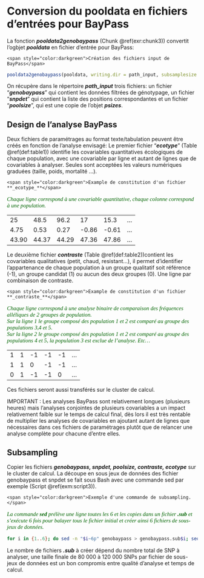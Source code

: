 # Conversion du pooldata en fichiers d'entrées pour BayPass {-}
La fonction **_pooldata2genobaypass_** (Chunk \@ref(exr:chunk3)) convertit l'ogbjet **_pooldata_** en fichier d'entrée pour BayPass:

```exercise
<span style="color:darkgreen">Création des fichiers input de BayPass</span>
```
<p style="font-family: calibri; font-size:11pt; font-style:italic; color:darkgreen">
  
</p>
```r
pooldata2genobaypass(pooldata, writing.dir = path_input, subsamplesize = -1, subsamplingmethod = "thinning")
```
On récupère dans le répertoire **_path_input_** trois fichiers: un fichier "**_genobaypass_**" qui contient les données filtrées de génotypage, un fichier "**_snpdet_**" qui contient la liste des positions correspondantes et un fichier "**_poolsize_**", qui est une copie de l'objet **_psizes_**.

## Design de l’analyse BayPass {-}
Deux fichiers de paramétrages au format texte/tabulation peuvent être créés en fonction de l'analyse envisagé:
Le premier fichier "**_ecotype_**" (Table \@ref(def:table1)) identifie les covariables quantitatives écologiques de chaque population, avec une covariable par ligne et autant de lignes que de covariables à analyser. Seules sont acceptées les valeurs numériques graduées (taille, poids, mortalité ...).

```definition
<span style="color:darkgreen">Example de constitution d'un fichier **_ecotype_**</span>
```
<p style="font-family: calibri; font-size:11pt; font-style:italic; color:darkgreen">
   Chaque ligne correspond à une covariable quantitative, chaque colonne correspond à une population.
</p>

<table>
  <tr>
    <td>25</td>
    <td>48.5</td>
    <td>96.2</td>
    <td>17</td>
    <td>15.3</td>
    <td>...</td>
  </tr>
  <tr>
    <td>4.75</td>
    <td>0.53</td>
    <td>0.27</td>
    <td>-0.86</td>
    <td>-0.61</td>
    <td>...</td>
  </tr>
  <tr>
    <td>43.90</td>
    <td>44.37</td>
    <td>44.29</td>
    <td>47.36</td>
    <td>47.86</td>
    <td>...</td>
  </tr>
</table>

Le deuxième fichier **_contraste_** (Table \@ref(def:table2))contient les covariables qualitatives (petit, chaud, resistant...), il permet d'identifier l’appartenance de chaque population à un groupe qualitatif soit référence (-1), un groupe candidat (1) ou aucun des deux groupes (0). Une ligne par combinaison de contraste.

```definition
<span style="color:darkgreen">Example de constitution d'un fichier **_contraste_**</span>
```
<p style="font-family: calibri; font-size:11pt; font-style:italic; color:darkgreen">
   Chaque ligne correspond à une analyse binaire de comparaison des fréquences alléliques de 2 groupes de population.<br>
   Sur la ligne 1 le groupe composé des population 1 et 2 est comparé au groupe des populations 3,4 et 5.<br>
   Sur la ligne 2 le groupe composé des population 1 et 2 est comparé au groupe des populations 4 et 5, la population 3 est exclue de l'analyse.
   Etc...
</p>

<table>
  <tr>
    <td>1</td>
    <td>1</td>
    <td>-1</td>
    <td>-1</td>
    <td>-1</td>
    <td>...</td>
  </tr>
  <tr>
    <td>1</td>
    <td>1</td>
    <td>0</td>
    <td>-1</td>
    <td>-1</td>
    <td>...</td>
  </tr>
  <tr>
    <td>0</td>
    <td>1</td>
    <td>-1</td>
    <td>-1</td>
    <td>0</td>
    <td>...</td>
  </tr>
</table>

Ces fichiers seront aussi transférés sur le cluster de calcul.

IMPORTANT : Les analyses BayPass sont relativement longues (plusieurs heures) mais l'analyses conjointes de plusieurs covariables a un impact relativement faible sur le temps de calcul final, dès lors il est très rentable de multiplier les analyses de covariables en ajoutant autant de lignes que nécessaires dans ces fichiers de paramétrages plutôt que de relancer une analyse complète pour chacune d’entre elles. 

## Subsampling {-}
Copier les fichiers **_genobaypass, snpdet, poolsize, contraste, ecotype_** sur le cluster de calcul.
La découpe en sous jeux de données des fichier genobaypass et snpdet se fait sous Bash avec une commande sed par exemple (Script \@ref(exm:script3)).

```example
<span style="color:darkgreen">Exemple d'une commande de subsampling.</span>
```
<p style="font-family: calibri; font-size:11pt; font-style:italic; color:darkgreen">
   La commande **_sed_** prélève une ligne toutes les 6 et les copies dans un fichier **_.sub_** et s'exécute 6 fois pour balayer tous le fichier initial et créer ainsi 6 fichiers de sous-jeux de données.
</p>
```bash
for i in {1..6}; do sed -n "$i~6p" genobaypass > genobaypass.sub$i; sed -n "$i~6p" snpdet > snpdet.sub$i; done
```
Le nombre de fichiers **_.sub_** à créer dépend du nombre total de SNP à analyser, une taille finale de 80 000 à 120 000 SNPs par fichier de sous-jeux de données est un bon compromis entre qualité d'analyse et temps de calcul.